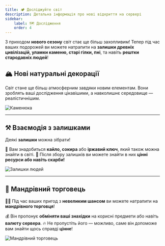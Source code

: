 ```yaml
---
title: 🏕️ Досліджуйте світ
description: Детальна інформація про нові відкриття на сервері
sidebar:
    label: 🗺️ Дослідження
    order: 4
---
```



З приходом **нового сезону** світ стає ще більш захопливим! Тепер під час ваших подорожей ви можете натрапити на **залишки древніх цивілізацій, уламки каменю, старі гілки, пні**, та навіть **рештки стародавніх людей**!

## 🏔️ Нові натуральні декорації

Світ стане ще більш атмосферним завдяки новим елементам. Вони зроблять ваші дослідження цікавішими, а навколишнє середовище — реалістичнішим.

<p align={"center"}>
    <img src={stone.src} width={"80%"} align alt="Каменюка"/>
</p>

---

## ⚒️ Взаємодія з залишками

Деякі **залишки** можна зібрати!

🔹 Вам знадобиться **кайло, сокира** або **іржавий ключ**, який також можна знайти в світі.
🔹 Після збору залишків ви можете знайти в них **цінні ресурси або навіть скарби!**

<p align={"center"}>
    <img src={skeletons.src} width={"80%"} align alt="Залишки людей"/>
</p>

---

## 🧳 Мандрівний торговець

🚶‍♂️ Під час ваших пригод з **невеликим шансом** ви можете натрапити на **мандрівного торговця**!

💰 Він пропонує **обміняти ваші знахідки** на корисні предмети або навіть **валюту сервера**.
🔥 Не пропустіть його — можливо, саме він допоможе вам знайти щось справді **цінне**!

<p align={"center"}>
    <img src={trader.src} width={"80%"} align alt="Мандрівний торговець"/>
</p>
